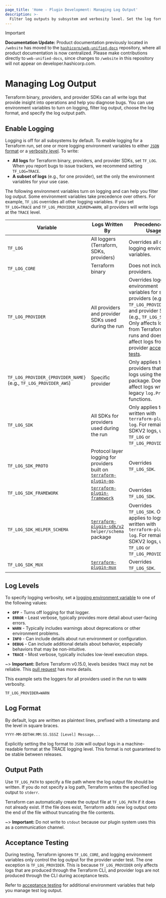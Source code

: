 ```yaml
---
page_title: 'Home - Plugin Development: Managing Log Output'
description: >-
  Filter log outputs by subsystem and verbosity level. Set the log format and output path.
---
```


> [!IMPORTANT]  
> **Documentation Update:** Product documentation previously located in `/website` has moved to the [`hashicorp/web-unified-docs`](https://github.com/hashicorp/web-unified-docs) repository, where all product documentation is now centralized. Please make contributions directly to `web-unified-docs`, since changes to `/website` in this repository will not appear on developer.hashicorp.com.

# Managing Log Output

Terraform binary, providers, and provider SDKs can all write logs that provide insight into operations and help you diagnose bugs. You can use environment variables to turn on logging, filter log output, choose the log format, and specify the log output path.

## Enable Logging

Logging is off for all subsystems by default. To enable logging for a Terraform run, set one or more logging environment variables to either [`JSON` format](#log-format) or a [verbosity level](#log-levels). To write:

- **All logs** for Terraform binary, providers, and provider SDKs, set `TF_LOG`. When you report bugs to issue trackers, we recommend setting `TF_LOG=TRACE`.
- **A subset of logs** (e.g., for one provider), set the only the environment variables for your use case.

The following environment variables turn on logging and can help you filter log output. Some environment variables take precedence over others. For example, `TF_LOG` overrides all other logging variables. If you set `TF_LOG=TRACE` and `TF_LOG_PROVIDER_AZUREM=WARN`, all providers will write logs at the `TRACE` level.

| Variable | Logs Written By | Precedence and Usage |
| --------------|-------------|-------------|
| `TF_LOG` | All loggers (Terraform, SDKs, providers) | Overrides all other logging environment variables. |
| `TF_LOG_CORE` | Terraform binary | Does not include providers. |
| `TF_LOG_PROVIDER` | All providers and provider SDKs used during the run | Overrides logging environment variables for specific providers (e.g., `TF_LOG_PROVIDER_AWS`) and provider SDKs (e.g., `TF_LOG_SDK`). Only affects logs from Terraform CLI runs and does not affect logs from provider [acceptance tests](#testing). |
| `TF_LOG_PROVIDER_{PROVIDER_NAME}` (e.g., `TF_LOG_PROVIDER_AWS`)| Specific provider  | Only applies to providers that write logs using the `tflog` package. Does not affect logs written by legacy `log.Print*` functions. |
|`TF_LOG_SDK` | All SDKs for providers used during the run | Only applies to logs written with `terraform-plugin-log`. For remaining SDKV2 logs, use `TF_LOG` or `TF_LOG_PROVIDER`. |
| `TF_LOG_SDK_PROTO` | Protocol layer logging for providers built on [`terraform-plugin-go`](https://pkg.go.dev/github.com/hashicorp/terraform-plugin-go). | Overrides `TF_LOG_SDK`. |
| `TF_LOG_SDK_FRAMEWORK`| [`terraform-plugin-framework`](https://pkg.go.dev/github.com/hashicorp/terraform-plugin-framework) | Overrides `TF_LOG_SDK`. |
| `TF_LOG_SDK_HELPER_SCHEMA`| [`terraform-plugin-sdk/v2`](https://pkg.go.dev/github.com/hashicorp/terraform-plugin-sdk/v2/helper/schema) `helper/schema` package | Overrides `TF_LOG_SDK`. Only applies to logs written with `terraform-plugin-log`. For remaining SDKV2 logs, use `TF_LOG` or `TF_LOG_PROVIDER`. |
|`TF_LOG_SDK_MUX`| [`terraform-plugin-mux`](https://pkg.go.dev/github.com/hashicorp/terraform-plugin-mux)| Overrides `TF_LOG_SDK`.


## Log Levels

To specify logging verbosity, set a [logging environment variable](#enable-logging) to one of the following values:

- **`OFF`** - Turns off logging for that logger.
- **`ERROR`** - Least verbose, typically provides more detail about user-facing errors.
- **`WARN`** - Typically includes warnings about deprecations or other environment problems.
- **`INFO`** - Can include details about run environment or configuration.
- **`DEBUG`** - Can include additional details about behavior, especially behaviors that may be non-intuitive.
- **`TRACE`** - Most verbose, typically includes low-level execution steps.

~> **Important:** Before Terraform v0.15.0, levels besides `TRACE` may not be reliable. This [pull request](https://github.com/hashicorp/terraform/pull/26632) has more details.

This example sets the loggers for all providers used in the run to `WARN` verbosity.

```
TF_LOG_PROVIDER=WARN
```


## Log Format

By default, logs are written as plaintext lines, prefixed with a timestamp and the level in square braces.

```text
YYYY-MM-DDTHH:MM:SS.SSSZ [Level] Message...
```

Explicitly setting the log format to `JSON` will output logs in a machine-readable format at the TRACE logging level. This format is not guaranteed to be stable between releases.

## Output Path

Use `TF_LOG_PATH` to specify a file path where the log output file should be written. If you do not specify a log path, Terraform writes the specified log output to `stderr`.

Terraform can automatically create the output file at `TF_LOG_PATH` if it does not already exist. If the file does exist, Terraform adds new log output onto the end of the file without truncating the file contents.

~> **Important:** Do not write to `stdout` because our plugin system uses this as a communication channel.


## Acceptance Testing

During testing, Terraform ignores `TF_LOG_CORE`, and logging environment variables only control the log output for the provider under test. The one exception is `TF_LOG_PROVIDER`. This is because `TF_LOG_PROVIDER` only affects logs that are produced through the Terraform CLI, and provider logs are not produced through the CLI during acceptance tests.

Refer to [acceptance testing](/terraform/plugin/sdkv2/testing/acceptance-tests#environment-variables) for additional environment variables that help you manage test log output.

